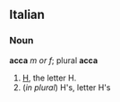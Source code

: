 ==Italian==
===Noun===
'''acca''' ''m or f''; plural '''acca'''

#[[H]], the letter H.
#(''in plural'') H's, letter H's